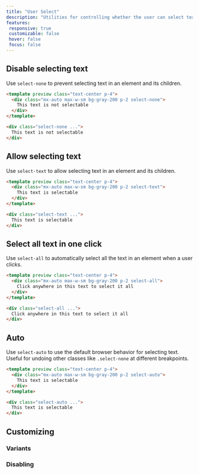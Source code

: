 ```yaml
---
title: "User Select"
description: "Utilities for controlling whether the user can select text in an element."
features:
 responsive: true
 customizable: false
 hover: false
 focus: false
---
```




## Disable selecting text

Use `select-none` to prevent selecting text in an element and its children.

```html
<template preview class="text-center p-4">
  <div class="mx-auto max-w-sm bg-gray-200 p-2 select-none">
    This text is not selectable
  </div>
</template>

<div class="select-none ...">
  This text is not selectable
</div>
```

## Allow selecting text

Use `select-text` to allow selecting text in an element and its children.

```html
<template preview class="text-center p-4">
  <div class="mx-auto max-w-sm bg-gray-200 p-2 select-text">
    This text is selectable
  </div>
</template>

<div class="select-text ...">
  This text is selectable
</div>
```

## Select all text in one click

Use `select-all` to automatically select all the text in an element when a user clicks.

```html
<template preview class="text-center p-4">
  <div class="mx-auto max-w-sm bg-gray-200 p-2 select-all">
    Click anywhere in this text to select it all
  </div>
</template>

<div class="select-all ...">
  Click anywhere in this text to select it all
</div>
```

## Auto

Use `select-auto` to use the default browser behavior for selecting text. Useful for undoing other classes like `.select-none` at different breakpoints.

```html
<template preview class="text-center p-4">
  <div class="mx-auto max-w-sm bg-gray-200 p-2 select-auto">
    This text is selectable
  </div>
</template>

<div class="select-auto ...">
  This text is selectable
</div>
```

## Customizing

### Variants

<Variants plugin="userSelect" name="user-select" />

### Disabling

<Disabling plugin="userSelect" name="user-select" />
